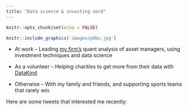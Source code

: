 ```yaml
---
title: "Data science & investing nerd"
---
```


```r
knitr::opts_chunk$set(echo = FALSE)
```

```r
knitr::include_graphics('images/p0bs.jpg')
```

  * At work -- Leading [my firm's](https://www.willistowerswatson.com/en-US/Solutions/investments) quant analysis of asset managers, using investment techniques and data science
  
  * As a volunteer -- Helping charities to get more from their data with [DataKind](https://www.datakind.org/chapters/datakind-uk)
  
  * Otherwise -- With my family and friends, and supporting sports teams that rarely win


Here are some tweets that interested me recently:

<a class="twitter-timeline" data-lang="en" data-width="500" data-height="5000" data-chrome="noheader nofooter" data-link-color="#996633" href="https://twitter.com/P0BS"></a> <script async src="//platform.twitter.com/widgets.js" charset="utf-8"></script>
</div>
</div>